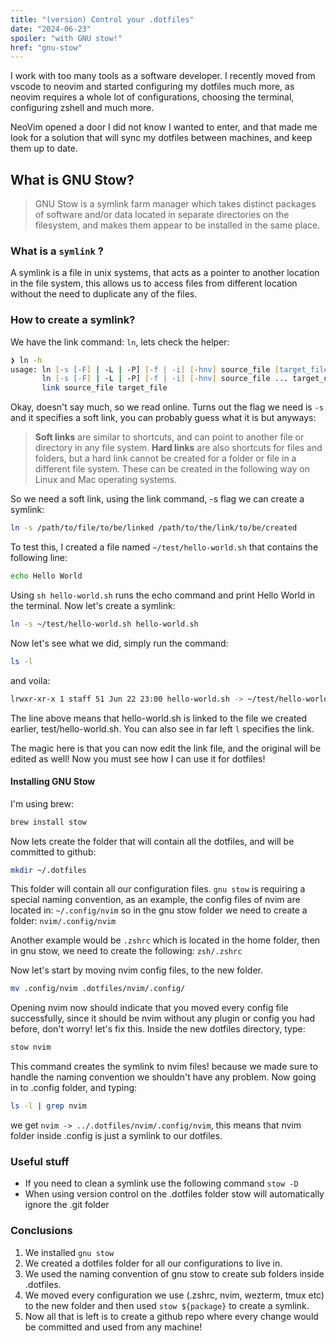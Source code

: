 ```yaml
---
title: "(version) Control your .dotfiles"
date: "2024-06-23"
spoiler: "with GNU stow!"
href: "gnu-stow"
---
```


I work with too many tools as a software developer.
I recently moved from vscode to neovim and started configuring my dotfiles much more, as neovim requires a whole lot of configurations, choosing the terminal, configuring zshell and much more.

NeoVim opened a door I did not know I wanted to enter, and that made me look for a solution that will sync my dotfiles between machines, and keep them up to date.

## What is GNU Stow?

> GNU Stow is a symlink farm manager which takes distinct packages of software and/or data located in separate directories on the filesystem, and makes them appear to be installed in the same place.

### What is a `symlink` ?

A symlink is a file in unix systems, that acts as a pointer to another location in the file system, this allows us to access files from different location without the need to duplicate any of the files.

### How to create a symlink?

We have the link command: `ln`, lets check the helper:

```zsh
❯ ln -h
usage: ln [-s [-F] | -L | -P] [-f | -i] [-hnv] source_file [target_file]
       ln [-s [-F] | -L | -P] [-f | -i] [-hnv] source_file ... target_dir
       link source_file target_file
```

Okay, doesn't say much, so we read online.
Turns out the flag we need is `-s` and it specifies a soft link, you can probably guess what it is but anyways:

> **Soft links** are similar to shortcuts, and can point to another file or directory in any file system.
> **Hard links** are also shortcuts for files and folders, but a hard link cannot be created for a folder or file in a different file system. These can be created in the following way on Linux and Mac operating systems.

So we need a soft link, using the link command, -s flag we can create a symlink:

```zsh
ln -s /path/to/file/to/be/linked /path/to/the/link/to/be/created
```

To test this, I created a file named `~/test/hello-world.sh` that contains the following line:

```zsh filename="hello-world.sh"
echo Hello World
```

Using `sh hello-world.sh` runs the echo command and print Hello World in the terminal. Now let's create a symlink:

```zsh
ln -s ~/test/hello-world.sh hello-world.sh
```

Now let's see what we did, simply run the command:

```zsh
ls -l
```

and voila:

```zsh
lrwxr-xr-x 1 staff 51 Jun 22 23:00 hello-world.sh -> ~/test/hello-world.sh
```

The line above means that hello-world.sh is linked to the file we created earlier, test/hello-world.sh. You can also see in far left `l` specifies the link.

The magic here is that you can now edit the link file, and the original will be edited as well! Now you must see how I can use it for dotfiles!

#### Installing GNU Stow

I'm using brew:

```zsh
brew install stow
```

Now lets create the folder that will contain all the dotfiles, and will be committed to github:

```zsh
mkdir ~/.dotfiles
```

This folder will contain all our configuration files.
`gnu stow` is requiring a special naming convention, as an example, the config files of nvim are located in: `~/.config/nvim` so in the gnu stow folder we need to create a folder: `nvim/.config/nvim`

Another example would be `.zshrc` which is located in the home folder, then in gnu stow, we need to create the following: `zsh/.zshrc`

Now let's start by moving nvim config files, to the new folder.

```zsh
mv .config/nvim .dotfiles/nvim/.config/
```

Opening nvim now should indicate that you moved every config file successfully, since it should be nvim without any plugin or config you had before, don't worry! let's fix this.
Inside the new dotfiles directory, type:

```zsh
stow nvim
```

This command creates the symlink to nvim files! because we made sure to handle the naming convention we shouldn't have any problem.
Now going in to .config folder, and typing:

```zsh
ls -l | grep nvim
```

we get `nvim -> ../.dotfiles/nvim/.config/nvim`, this means that nvim folder inside .config is just a symlink to our dotfiles.

### Useful stuff

- If you need to clean a symlink use the following command
  `stow -D`
- When using version control on the .dotfiles folder stow will automatically ignore the .git folder

### Conclusions

1. We installed `gnu stow`
2. We created a dotfiles folder for all our configurations to live in.
3. We used the naming convention of gnu stow to create sub folders inside .dotfiles.
4. We moved every configuration we use (.zshrc, nvim, wezterm, tmux etc) to the new folder and then used `stow ${package}` to create a symlink.
5. Now all that is left is to create a github repo where every change would be committed and used from any machine!
